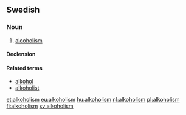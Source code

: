 ==Swedish==
{{wikipedia|lang=sv}}

===Noun===
{{sv-noun|g=c}}
# [[alcoholism]]

====Declension====
{{sv-noun-unc-irreg-c|2=alkoholismen}}

====Related terms====
* [[alkohol]]
* [[alkoholist]]

[[et:alkoholism]]
[[eu:alkoholism]]
[[hu:alkoholism]]
[[nl:alkoholism]]
[[pl:alkoholism]]
[[fi:alkoholism]]
[[sv:alkoholism]]
